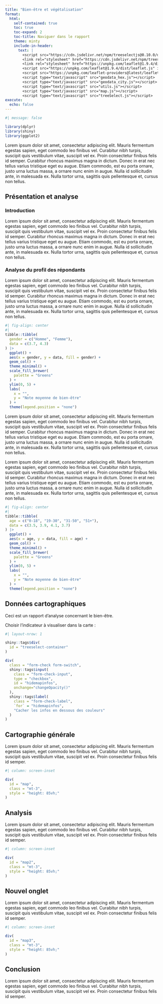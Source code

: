 ```yaml
---
title: "Bien-être et végétalisation"
format:
  html:
    self-contained: true
    toc: true
    toc-expand: 2
    toc-title: Naviguer dans le rapport
    theme: minty
    include-in-header:
      text: |
        <script src="https://cdn.jsdelivr.net/npm/treeselectjs@0.10.0/dist/treeselectjs.umd.js"></script>
        <link rel="stylesheet" href="https://cdn.jsdelivr.net/npm/treeselectjs@0.10.0/dist/treeselectjs.css" />
        <link rel="stylesheet" href="https://unpkg.com/leaflet@1.9.4/dist/leaflet.css" integrity="sha256-p4NxAoJBhIIN+hmNHrzRCf9tD/miZyoHS5obTRR9BMY=" crossorigin=""/>
        <script src="https://unpkg.com/leaflet@1.9.4/dist/leaflet.js" integrity="sha256-20nQCchB9co0qIjJZRGuk2/Z9VM+kNiyxNV1lvTlZBo=" crossorigin=""></script>
        <script src="https://unpkg.com/leaflet-providers@latest/leaflet-providers.js"></script>
        <script type="text/javascript" src="geodata_hex.js"></script>
        <script type="text/javascript" src="geodata_city.js"></script>
        <script type="text/javascript" src="utils.js"></script>
        <script type="text/javascript" src="map.js"></script>
        <script type="text/javascript" src="treeSelect.js"></script>
execute:
  echo: false
---
```


```r
#| message: false

library(dplyr)
library(shiny)
library(ggplot2)
```

Lorem ipsum dolor sit amet, consectetur adipiscing elit. Mauris fermentum egestas sapien, eget commodo leo finibus vel. Curabitur nibh turpis, suscipit quis vestibulum vitae, suscipit vel ex. Proin consectetur finibus felis id semper. Curabitur rhoncus maximus magna in dictum. Donec in erat nec tellus varius tristique eget eu augue. Etiam commodo, est eu porta ornare, justo urna luctus massa, a ornare nunc enim in augue. Nulla id sollicitudin ante, in malesuada ex. Nulla tortor urna, sagittis quis pellentesque et, cursus non tellus.

## Présentation et analyse

### Introduction

Lorem ipsum dolor sit amet, consectetur adipiscing elit. Mauris fermentum egestas sapien, eget commodo leo finibus vel. Curabitur nibh turpis, suscipit quis vestibulum vitae, suscipit vel ex. Proin consectetur finibus felis id semper. Curabitur rhoncus maximus magna in dictum. Donec in erat nec tellus varius tristique eget eu augue. Etiam commodo, est eu porta ornare, justo urna luctus massa, a ornare nunc enim in augue. Nulla id sollicitudin ante, in malesuada ex. Nulla tortor urna, sagittis quis pellentesque et, cursus non tellus.

### Analyse du profil des répondants

Lorem ipsum dolor sit amet, consectetur adipiscing elit. Mauris fermentum egestas sapien, eget commodo leo finibus vel. Curabitur nibh turpis, suscipit quis vestibulum vitae, suscipit vel ex. Proin consectetur finibus felis id semper. Curabitur rhoncus maximus magna in dictum. Donec in erat nec tellus varius tristique eget eu augue. Etiam commodo, est eu porta ornare, justo urna luctus massa, a ornare nunc enim in augue. Nulla id sollicitudin ante, in malesuada ex. Nulla tortor urna, sagittis quis pellentesque et, cursus non tellus.


```r
#| fig-align: center
#| 
tibble::tibble(
  gender = c("Homme", "Femme"),
  data = c(3.7, 4.3)
) |> 
  ggplot() +
  aes(x = gender, y = data, fill = gender) +
  geom_col() +
  theme_minimal() +
  scale_fill_brewer(
    palette = "Greens"
  ) +
  ylim(0, 5) +
  labs(
    x = "",
    y = "Note moyenne de bien-être"
  ) +
  theme(legend.position = "none")
```

Lorem ipsum dolor sit amet, consectetur adipiscing elit. Mauris fermentum egestas sapien, eget commodo leo finibus vel. Curabitur nibh turpis, suscipit quis vestibulum vitae, suscipit vel ex. Proin consectetur finibus felis id semper. Curabitur rhoncus maximus magna in dictum. Donec in erat nec tellus varius tristique eget eu augue. Etiam commodo, est eu porta ornare, justo urna luctus massa, a ornare nunc enim in augue. Nulla id sollicitudin ante, in malesuada ex. Nulla tortor urna, sagittis quis pellentesque et, cursus non tellus.

Lorem ipsum dolor sit amet, consectetur adipiscing elit. Mauris fermentum egestas sapien, eget commodo leo finibus vel. Curabitur nibh turpis, suscipit quis vestibulum vitae, suscipit vel ex. Proin consectetur finibus felis id semper. Curabitur rhoncus maximus magna in dictum. Donec in erat nec tellus varius tristique eget eu augue. Etiam commodo, est eu porta ornare, justo urna luctus massa, a ornare nunc enim in augue. Nulla id sollicitudin ante, in malesuada ex. Nulla tortor urna, sagittis quis pellentesque et, cursus non tellus.

```r
#| fig-align: center
#| 
tibble::tibble(
  age = c("0-18", "19-30", "31-50", "51+"),
  data = c(3.5, 3.9, 4.1, 3.7)
) |> 
  ggplot() +
  aes(x = age, y = data, fill = age) +
  geom_col() +
  theme_minimal() +
  scale_fill_brewer(
    palette = "Greens"
  ) +
  ylim(0, 5) +
  labs(
    x = "",
    y = "Note moyenne de bien-être"
  ) +
  theme(legend.position = "none")
```

## Données cartographiques

Ceci est un rapport d'analyse concernant le bien-être.

Choisir l'indicateur à visualiser dans la carte :

```r
#| layout-nrow: 1

shiny::tags$div(
  id = "treeselect-container"
)

div(
  class = "form-check form-switch",
  shiny::tags$input(
    class = "form-check-input",
    type = "checkbox",
    id = "hidemapinfos",
    onchange="changeOpacity()"
  ),
  shiny::tags$label(
    class = "form-check-label",
    `for` = "hidemapinfos",
    "Cacher les infos en dessous des couleurs"
  )
)
```

::: {.panel-tabset .nav-pills}

<!-- Tous les titres de niveau 2 deviennent un nouvel onglet dans ce layout  -->

## Cartographie générale

Lorem ipsum dolor sit amet, consectetur adipiscing elit. Mauris fermentum egestas sapien, eget commodo leo finibus vel. Curabitur nibh turpis, suscipit quis vestibulum vitae, suscipit vel ex. Proin consectetur finibus felis id semper.

```r
#| column: screen-inset

div(
  id = "map",
  class = "mt-3",
  style = "height: 85vh;"
)
```

## Analysis

Lorem ipsum dolor sit amet, consectetur adipiscing elit. Mauris fermentum egestas sapien, eget commodo leo finibus vel. Curabitur nibh turpis, suscipit quis vestibulum vitae, suscipit vel ex. Proin consectetur finibus felis id semper.

```r
#| column: screen-inset

div(
  id = "map2",
  class = "mt-3",
  style = "height: 85vh;"
)
```

## Nouvel onglet

Lorem ipsum dolor sit amet, consectetur adipiscing elit. Mauris fermentum egestas sapien, eget commodo leo finibus vel. Curabitur nibh turpis, suscipit quis vestibulum vitae, suscipit vel ex. Proin consectetur finibus felis id semper.

```r
#| column: screen-inset

div(
  id = "map3",
  class = "mt-3",
  style = "height: 85vh;"
)
```

::::

## Conclusion

Lorem ipsum dolor sit amet, consectetur adipiscing elit. Mauris fermentum egestas sapien, eget commodo leo finibus vel. Curabitur nibh turpis, suscipit quis vestibulum vitae, suscipit vel ex. Proin consectetur finibus felis id semper.

